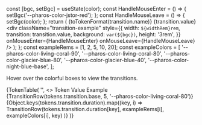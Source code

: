 
  const [bgc, setBgc] = useState(color);
  const HandleMouseEnter = () => {
    setBgc('--pharos-color-jstor-red');
  };
  const HandleMouseLeave = () => {
    setBgc(color);
  };
  return (
    <tr key={key}>
      <td>{toTokenFormat(transition.name)}</td>
      <td>{transition.value}</td>
      <td>
        <div
          className="transition-example"
          style={{
            width: `${widthRem}rem`,
            transition: transition.value,
            background: `var(${bgc})`,
            height: '3rem',
          }}
          onMouseEnter={HandleMouseEnter}
          onMouseLeave={HandleMouseLeave}
        />
      </td>
    </tr>
  );
};
const exampleRems = [1, 2, 5, 10, 20];
const exampleColors = [
  '--pharos-color-living-coral-90',
  '--pharos-color-living-coral-80',
  '--pharos-color-glacier-blue-80',
  '--pharos-color-glacier-blue-40',
  '--pharos-color-night-blue-base',
];

<PageSection title="Transitions" isHeader>
  <p>Hover over the colorful boxes to view the transitions.</p>
  {TokenTable(
    '',
    <>
      <thead>
        <tr>
          <th style={{ width: '40%' }}>Token</th>
          <th style={{ width: '40%' }}>Value</th>
          <th>Example</th>
        </tr>
      </thead>
      <tbody>
        {TransitionRow(tokens.transition.base, 5, '--pharos-color-living-coral-80')}
        {Object.keys(tokens.transition.duration).map((key, i) =>
          TransitionRow(tokens.transition.duration[key], exampleRems[i], exampleColors[i], key)
        )}
      </tbody>
    </>
  )}
</PageSection>

